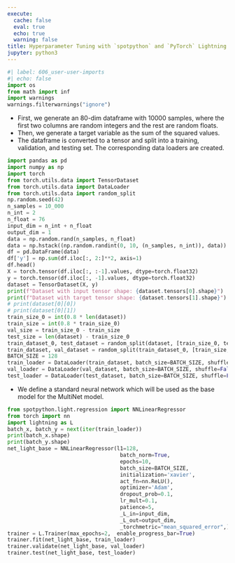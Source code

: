 ```yaml
---
execute:
  cache: false
  eval: true
  echo: true
  warning: false
title: Hyperparameter Tuning with `spotpython` and `PyTorch` Lightning Using a MultiNet Model
jupyter: python3
---
```


```python
#| label: 606_user-user-imports
#| echo: false
import os
from math import inf
import warnings
warnings.filterwarnings("ignore")
```

* First, we generate an 80-dim dataframe with 10000 samples, where the first two columns are random integers and the rest are random floats.
* Then, we generate a target variable as the sum of the squared values.
* The dataframe is converted to a tensor and split into a training, validation, and testing set. The corresponding data loaders are created.

```python
import pandas as pd
import numpy as np
import torch
from torch.utils.data import TensorDataset
from torch.utils.data import DataLoader
from torch.utils.data import random_split
np.random.seed(42)
n_samples = 10_000
n_int = 2
n_float = 76
input_dim = n_int + n_float
output_dim = 1
data = np.random.rand(n_samples, n_float)
data = np.hstack((np.random.randint(0, 10, (n_samples, n_int)), data))
df = pd.DataFrame(data)
df['y'] = np.sum(df.iloc[:, 2:]**2, axis=1)
df.head()
X = torch.tensor(df.iloc[:, :-1].values, dtype=torch.float32)
y = torch.tensor(df.iloc[:, -1].values, dtype=torch.float32)
dataset = TensorDataset(X, y)
print(f"Dataset with input tensor shape: {dataset.tensors[0].shape}")
print(f"Dataset with target tensor shape: {dataset.tensors[1].shape}")
# print(dataset[0][0])
# print(dataset[0][1])
train_size_0 = int(0.8 * len(dataset))
train_size = int(0.8 * train_size_0)
val_size = train_size_0 - train_size
test_size = len(dataset) - train_size_0
train_dataset_0, test_dataset = random_split(dataset, [train_size_0, test_size])
train_dataset, val_dataset = random_split(train_dataset_0, [train_size, val_size])
BATCH_SIZE = 128
train_loader = DataLoader(train_dataset, batch_size=BATCH_SIZE, shuffle=True)
val_loader = DataLoader(val_dataset, batch_size=BATCH_SIZE, shuffle=False)
test_loader = DataLoader(test_dataset, batch_size=BATCH_SIZE, shuffle=False)
```

* We define a standard neural network which will be used as the base model for the MultiNet model.

```python
from spotpython.light.regression import NNLinearRegressor
from torch import nn
import lightning as L
batch_x, batch_y = next(iter(train_loader))
print(batch_x.shape)
print(batch_y.shape)
net_light_base = NNLinearRegressor(l1=128,
                                    batch_norm=True,
                                    epochs=10,
                                    batch_size=BATCH_SIZE,
                                    initialization='xavier',
                                    act_fn=nn.ReLU(),
                                    optimizer='Adam',
                                    dropout_prob=0.1,
                                    lr_mult=0.1,
                                    patience=5,
                                    _L_in=input_dim,
                                    _L_out=output_dim,
                                    _torchmetric="mean_squared_error",)
trainer = L.Trainer(max_epochs=2,  enable_progress_bar=True)
trainer.fit(net_light_base, train_loader)
trainer.validate(net_light_base, val_loader)
trainer.test(net_light_base, test_loader)
```

